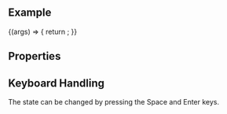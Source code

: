
<Meta title="Inputs / Switch" component={Switch} />

<DocsHeader since="0.4.0" />

<br />

## Example

<Canvas>
  <Story name="Default">
    {(args) => {
      return <Switch {...args} />;
    }}
  </Story>
</Canvas>

## Properties

<ArgsTable story="." />

## Keyboard Handling

The state can be changed by pressing the Space and Enter keys.

<Footer />
